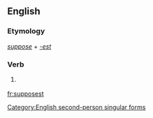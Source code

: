 ==English==

===Etymology===
''[[suppose]]'' + ''[[-est]]''

===Verb===
{{en-verb form}}

# {{archaic}} {{form of|Second-person singular simple present form|suppose}}

[[Category:English second-person singular forms]]

[[fr:supposest]]